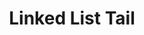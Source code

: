 ---
id: "ds_tf_easy_010"
questionType: "TRUE_FALSE"
title: "Linked List Tail"
statement: "The tail of a linked list points to the head."
difficulty: "EASY"
category: "Data Structures"
correctAnswer: false
explanation: "The tail usually points to null, indicating the end of the list."
---
